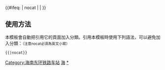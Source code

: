 {{鐵道路線|lua=1
| 模板名稱 = 海南东环铁路
| 名稱 = [[海南东环高速铁路]]
| 代表色 = #0033c9
| Logo = [[File:China_Railways.svg|17px]]
| 背景顏色 = #FFFFFF
| 車站列表 = 海口 ~ 长流 ~ 秀英 ~ 城西站 (海南) ~ 海口东 ~ 美兰 ~g东寨港g~ 文昌 ~g冯家湾g~ 琼海 ~ 博鳌 ~ g和乐g ~ 万宁 ~ 神州 ~ 陵水 ~g蜈支洲g~ 亚龙湾 ~ 三亚
}}
<includeonly>{{#ifeq: {{{1}}} | nocat | <!--空--> | [[Category:海南东环铁路车站]] }}</includeonly><noinclude>

==使用方法==
本模板會自動把引用它的頁面加入分類。引用本模板時使用下列語法，可以避免加入分類：<small>（注意nocat必須為英文小寫）</small>
 <nowiki>{{</nowiki>{{PAGENAME}}<nowiki>|nocat}}</nowiki>
[[Category:中國鐵路路線模板|海]]
[[Category:海南东环铁路车站|*]]
</noinclude>